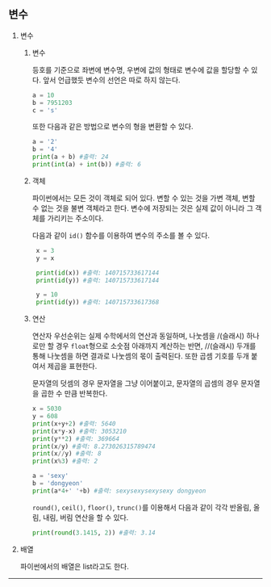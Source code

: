 ## 변수

1.  변수

    1. 변수

       등호를 기준으로 좌변에 변수명, 우변에 값의 형태로 변수에 값을 할당할 수 있다. 앞서 언급했듯 변수의 선언은 따로 하지 않는다.

       ```python
       a = 10
       b = 7951203
       c = 's'
       ```

       또한 다음과 같은 방법으로 변수의 형을 변환할 수 있다.

       ```python
       a = '2'
       b = '4'
       print(a + b) #출력: 24
       print(int(a) + int(b)) #출력: 6
       ```

    2. 객체

       파이썬에서는 모든 것이 객체로 되어 있다. 변할 수 있는 것을 가변 객체, 변할 수 없는 것을 불변 객체라고 한다. 변수에 저장되는 것은 실제 값이 아니라 그 객체를 가리키는 주소이다.

       다음과 같이 `id()` 함수를 이용하여 변수의 주소를 볼 수 있다.

       ```python
        x = 3
        y = x

        print(id(x)) #출력: 140715733617144
        print(id(y)) #출력: 140715733617144

        y = 10
        print(id(y)) #출력: 140715733617368
       ```

    3. 연산

       연산자 우선순위는 실제 수학에서의 연산과 동일하며, 나눗셈을 /(슬래시) 하나로만 할 경우 `float`형으로 소숫점 아래까지 계산하는 반면, //(슬래시) 두개를 통해 나눗셈을 하면 결과로 나눗셈의 몫이 출력된다. 또한 곱셈 기호를 두개 붙여서 제곱을 표현한다.

       문자열의 덧셈의 경우 문자열을 그냥 이어붙이고, 문자열의 곱셈의 경우 문자열을 곱한 수 만큼 반복한다.

       ```python
       x = 5030
       y = 608
       print(x+y+2) #출력: 5640
       print(x*y-x) #출력: 3053210
       print(y**2) #출력: 369664
       print(x/y) #출력: 8.273026315789474
       print(x//y) #출력: 8
       print(x%3) #출력: 2

       a = 'sexy'
       b = 'dongyeon'
       print(a*4+' '+b) #출력: sexysexysexysexy dongyeon
       ```

       `round()`, `ceil()`, `floor()`, `trunc()`를 이용해서 다음과 같이 각각 반올림, 올림, 내림, 버림 연산을 할 수 있다.

       ```python
       print(round(3.1415, 2)) #출력: 3.14
       ```

2.  배열

    파이썬에서의 배열은 list라고도 한다.

---
